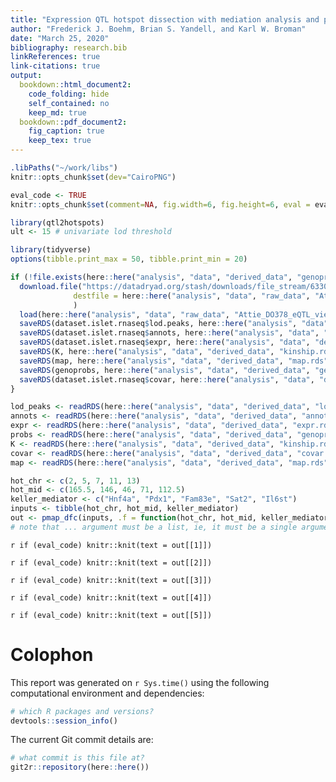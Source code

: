 ```yaml
---
title: "Expression QTL hotspot dissection with mediation analysis and pleiotropy testing"
author: "Frederick J. Boehm, Brian S. Yandell, and Karl W. Broman"
date: "March 25, 2020"
bibliography: research.bib
linkReferences: true
link-citations: true 
output: 
  bookdown::html_document2: 
    code_folding: hide
    self_contained: no
    keep_md: true
  bookdown::pdf_document2:
    fig_caption: true
    keep_tex: true
---
```


```r
.libPaths("~/work/libs")
knitr::opts_chunk$set(dev="CairoPNG")
```



```r
eval_code <- TRUE
knitr::opts_chunk$set(comment=NA, fig.width=6, fig.height=6, eval = eval_code)
```



```r
library(qtl2hotspots)
ult <- 15 # univariate lod threshold
```

```r
library(tidyverse)
options(tibble.print_max = 50, tibble.print_min = 20)
```



```r
if (!file.exists(here::here("analysis", "data", "derived_data", "genoprobs.rds"))){
  download.file("https://datadryad.org/stash/downloads/file_stream/63306",
              destfile = here::here("analysis", "data", "raw_data", "Attie_DO378_eQTL_viewer_v1.Rdata")
              )
  load(here::here("analysis", "data", "raw_data", "Attie_DO378_eQTL_viewer_v1.Rdata"))
  saveRDS(dataset.islet.rnaseq$lod.peaks, here::here("analysis", "data", "derived_data", "lod_peaks.rds"))
  saveRDS(dataset.islet.rnaseq$annots, here::here("analysis", "data", "derived_data", "annots.rds"))
  saveRDS(dataset.islet.rnaseq$expr, here::here("analysis", "data", "derived_data", "expr.rds"))
  saveRDS(K, here::here("analysis", "data", "derived_data", "kinship.rds"))
  saveRDS(map, here::here("analysis", "data", "derived_data", "map.rds"))
  saveRDS(genoprobs, here::here("analysis", "data", "derived_data", "genoprobs.rds"))
  saveRDS(dataset.islet.rnaseq$covar, here::here("analysis", "data", "derived_data", "covar.rds"))
}
```

```r
lod_peaks <- readRDS(here::here("analysis", "data", "derived_data", "lod_peaks.rds"))
annots <- readRDS(here::here("analysis", "data", "derived_data", "annots.rds"))
expr <- readRDS(here::here("analysis", "data", "derived_data", "expr.rds"))
probs <- readRDS(here::here("analysis", "data", "derived_data", "genoprobs.rds"))
K <- readRDS(here::here("analysis", "data", "derived_data", "kinship.rds"))
covar <- readRDS(here::here("analysis", "data", "derived_data", "covar.rds"))
map <- readRDS(here::here("analysis", "data", "derived_data", "map.rds"))
```


```r
hot_chr <- c(2, 5, 7, 11, 13)
hot_mid <- c(165.5, 146, 46, 71, 112.5)
keller_mediator <- c("Hnf4a", "Pdx1", "Fam83e", "Sat2", "Il6st")
inputs <- tibble(hot_chr, hot_mid, keller_mediator)
out <- pmap_dfc(inputs, .f = function(hot_chr, hot_mid, keller_mediator) knitr::knit_expand(text = readLines(here::here("analysis", "paper", "Rmd", "hotspot-one-chromosome-timbr.Rmd"))))
# note that ... argument must be a list, ie, it must be a single argument, not multiple args
```



`r if (eval_code) knitr::knit(text = out[[1]])`


`r if (eval_code) knitr::knit(text = out[[2]])`


`r if (eval_code) knitr::knit(text = out[[3]])`


`r if (eval_code) knitr::knit(text = out[[4]])`


`r if (eval_code) knitr::knit(text = out[[5]])`



# Colophon

This report was generated on `r Sys.time()` using the following computational environment and dependencies:

```r
# which R packages and versions?
devtools::session_info()
```


The current Git commit details are:

```r
# what commit is this file at?
git2r::repository(here::here())
```




